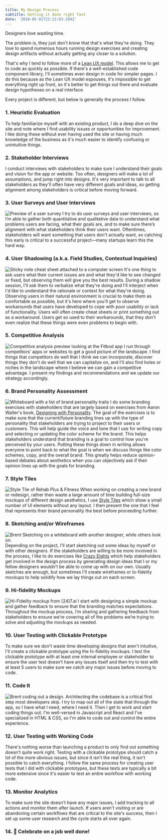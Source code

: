 ```yaml
---
title: My Design Process
subtitle: Getting it done right fast
date: '2018-05-01T22:12:03.284Z'
---
```


Designers love wasting time.

The problem is, they just don't know that that's what they're doing. They love to spend numerous hours running design exercises and creating design artifacts without actually getting any closer to a solution.

That's why I tend to follow more of a [Lean UX model](https://www.scaledagileframework.com/lean-ux/). This allows me to get to code as quickly as possible. If there's a well-established code component library, I'll sometimes even design in code for simpler pages. I do this because as the Lean UX model espouses, it's impossible to get everything right up front, so it's better to get things out there and evaluate design hypotheses on a real interface.

Every project is different, but below is generally the process I follow.

### 1. Heuristic Evaluation

To help familiarize myself with an existing product, I do a deep dive on the site and note where I find usability issues or opportunities for improvement. I like doing these without ever having used the site or having much knowledge of the business as it's much easier to identify confusing or unintuitive things.

### 2. Stakeholder Interviews

I conduct interviews with stakeholders to make sure I understand their goals and vision for the app or website. Too often, designers will make a lot of assumptions, and jump right into designs. It's very important to talk to all stakeholders as they'll often have very different goals and ideas, so getting alignment among stakeholders is critical before moving forward.

### 3. User Surveys and User Interviews

![Preview of a user survey](user-survey.png)
I try to do user surveys and user interviews, so I’m able to gather both quantitative and qualitative data to understand what problems users are facing, what their goals are, and to make sure there’s alignment with what stakeholders think their users want. Oftentimes, stakeholders will want something that users don't actually want, so catching this early is critical to a successful project—many startups learn this the hard way.

### 4. User Shadowing (a.k.a. Field Studies, Contextual Inquiries)

![Sticky note cheat sheet attached to a computer screen](sticky-notes-on-computer.jpg)
It's one thing to ask users what their current issues are and what they'd like to see changed or fixed, but observing them will give you the best results. During a shadow session, I'll ask them to verbalize what they're doing and I'll interject when I'd like to understand the rationale or context for what they're doing. Observing users in their natural environment is crucial to make them as comfortable as possible, but it's here where you'll get to observe workarounds that users have developed to cope with poor usability or lack of functionality. Users will often create cheat sheets or print something out as a workaround. Users get so used to their workarounds, that they don't even realize that these things were even problems to begin with.

### 5. Competitive Analysis

![Competitive analysis preview looking at the Fitbod app](competitive-analysis.png)
I run through competitors’ apps or websites to get a good picture of the landscape. I find things that competitors do well that I think we can incorporate, discover things they don't do well that we can capitalize on, and I'll also find holes or niches in the landscape where I believe we can gain a competitive advantage. I present my findings and recommendations and we update our strategy accordingly.

### 6. Brand Personality Assessment

![Whiteboard with a list of brand personality traits](brand-exercise.jpg)
I do some branding exercises with stakeholders that are largely based on exercises from Aaron Walter's book, [Designing with Personality](https://abookapart.com/products/designing-for-emotion). The goal of the exercises is to make sure that the current/future branding lines up with the type of personality that stakeholders are trying to project to their users or customers. This will help guide the voice and tone that I use for writing copy and selecting or updating the color scheme for the brand. This helps stakeholders understand that branding is a goal to control how you're perceived by your users. Putting these things down in writing allows everyone to point back to what the goal is when we discuss things like color schemes, copy, and the overall brand. This greatly helps reduce opinion-based debates about aesthetics when you can objectively ask if their opinion lines up with the goals for branding.

### 7. Style Tiles

![Style Tile of Rehab Plus & Fitness](style-tile.jpg)
When working on creating a new brand or redesign, rather then waste a large amount of time building full-size mockups of different design aesthetics, I use [Style Tiles](http://styletil.es/) which show a small number of UI elements without any layout. I then present the one that I feel that represents their brand personality the best before proceeding further.

### 8. Sketching and/or Wireframes

![Brent Sketching on a whiteboard with another designer, while others look on.](sketching.jpg)
Depending on the project, I'll start sketching out some ideas by myself or with other designers. If the stakeholders are willing to be more involved in the process, I like to do exercises like [Crazy Eights](https://thoughtbot.com/product-design-sprint/guide/diverge/crazy-eights) which help stakeholders get involved in the design process by generating design ideas that I or my fellow designers wouldn't be able to come up with on our own. Usually sketches are enough, but sometimes I'll create wireframes or lo-fidelity mockups to help solidify how we lay things out on each screen.

### 9. Hi-fidelity Mockups

![Hi-Fidelity mockup from [24]7.ai](hifidelity-mockup.jpg)
I start with designing a simple mockup and gather feedback to ensure that the branding matches expectations. Throughout the mockup process, I’m sharing and gathering feedback from stakeholders to ensure we’re covering all of the problems we’re trying to solve and adjusting the mockups as needed.

### 10. User Testing with Clickable Prototype

To make sure we don't waste time developing designs that aren't intuitive, I'll create a clickable prototype using the hi-fidelity mockups. I test the clickable prototype with at least one internal employee or stakeholder to ensure the user test doesn’t have any issues itself and then try to test with at least 5 users to make sure we catch any major issues before moving to code.

### 11. Code It

![Brent coding out a design.](coding.jpg)
Architecting the codebase is a critical first step most developers skip. I try to map out all of the state that through the app, so I have what I need, where I need it. Then I get to work and start coding things out. I'm well-versed in Javascript and React and I've specialized in HTML & CSS, so I'm able to code out and control the entire experience.

### 12. User Testing with Working Code

There's nothing worse than launching a product to only find out something doesn't quite work right. Testing with a clickable prototype should catch a lot of the more obvious issues, but since it isn't the real thing, it isn't possible to catch everything. I follow the same process for creating user tests that I did with clickable prototypes, but these tests are typically a bit more extensive since it's easier to test an entire workflow with working code.

### 13. Monitor Analytics

To make sure the site doesn’t have any major issues, I add tracking to all actions and monitor them after launch. If users aren't visiting or are abandoning certain workflows that are critical to the site's success, then I set up some user research and the cycle starts all over again.

### 14. 🎉 Celebrate on a job well done!

